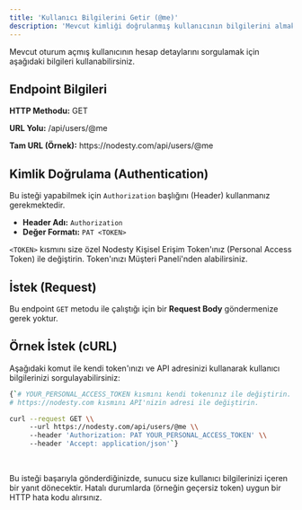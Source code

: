 ```yaml
---
title: 'Kullanıcı Bilgilerini Getir (@me)' 
description: 'Mevcut kimliği doğrulanmış kullanıcının bilgilerini almak için bu endpointi kullanın.'
---
```


Mevcut oturum açmış kullanıcının hesap detaylarını sorgulamak için aşağıdaki bilgileri kullanabilirsiniz.

## Endpoint Bilgileri

<Card title="Endpoint Detayları" icon="fa-solid fa-circle-info"> 
    <p><strong>HTTP Methodu:</strong> <span className="font-mono bg-green-100 text-green-800 px-2 py-1 rounded text-sm">GET</span></p>
    <p><strong>URL Yolu:</strong> <span className="font-mono">/api/users/@me</span></p>
    <p><strong>Tam URL (Örnek):</strong> <span className="font-mono">https://nodesty.com/api/users/@me</span></p>
</Card>

## Kimlik Doğrulama (Authentication)

Bu isteği yapabilmek için `Authorization` başlığını (Header) kullanmanız gerekmektedir.

*   **Header Adı:** `Authorization`
*   **Değer Formatı:** `PAT <TOKEN>`

`<TOKEN>` kısmını size özel Nodesty Kişisel Erişim Token'ınız (Personal Access Token) ile değiştirin. Token'ınızı Müşteri Paneli'nden alabilirsiniz.

## İstek (Request)

Bu endpoint `GET` metodu ile çalıştığı için bir **Request Body** göndermenize gerek yoktur.

## Örnek İstek (cURL)

Aşağıdaki komut ile kendi token'ınızı ve API adresinizi kullanarak kullanıcı bilgilerinizi sorgulayabilirsiniz:


```bash 
{`# YOUR_PERSONAL_ACCESS_TOKEN kısmını kendi tokenınız ile değiştirin.
# https://nodesty.com kısmını API'nizin adresi ile değiştirin.

curl --request GET \\
     --url https://nodesty.com/api/users/@me \\
     --header 'Authorization: PAT YOUR_PERSONAL_ACCESS_TOKEN' \\
     --header 'Accept: application/json'`}
```
<br/> 

Bu isteği başarıyla gönderdiğinizde, sunucu size kullanıcı bilgilerinizi içeren bir yanıt dönecektir. Hatalı durumlarda (örneğin geçersiz token) uygun bir HTTP hata kodu alırsınız.
